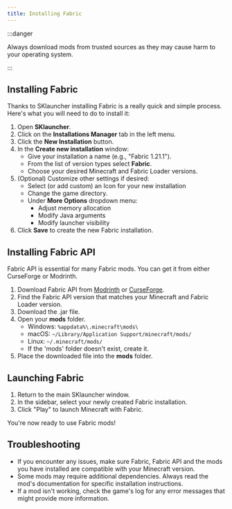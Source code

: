 ```yaml
---
title: Installing Fabric
---
```


:::danger

Always download mods from trusted sources as they may cause harm to your operating system.

:::

## Installing Fabric

Thanks to SKlauncher installing Fabric is a really quick and simple process. Here's what you will need to do to install it:

1. Open **SKlauncher**.
2. Click on the **Installations Manager** tab in the left menu.
3. Click the **New Installation** button.
4. In the **Create new installation** window:
	- Give your installation a name (e.g., "Fabric 1.21.1").
	- From the list of version types select **Fabric**.
	- Choose your desired Minecraft and Fabric Loader versions.
5. (Optional) Customize other settings if desired:
	- Select (or add custom) an Icon for your new installation
	- Change the game directory.
	- Under **More Options** dropdown menu:
		- Adjust memory allocation
		- Modify Java arguments
		- Modify launcher visibility
6. Click **Save** to create the new Fabric installation.

## Installing Fabric API

Fabric API is essential for many Fabric mods. You can get it from either CurseForge or Modrinth.

1. Download Fabric API from [Modrinth](https://modrinth.com/mod/fabric-api/versions) or [CurseForge](https://www.curseforge.com/minecraft/mc-mods/fabric-api/files).
2. Find the Fabric API version that matches your Minecraft and Fabric Loader version.
3. Download the .jar file.
4. Open your **mods** folder.
	- Windows: `%appdata%\.minecraft\mods\`
	- macOS: `~/Library/Application Support/minecraft/mods/`
	- Linux: `~/.minecraft/mods/`
	- If the 'mods' folder doesn't exist, create it.
5. Place the downloaded file into the **mods** folder.

## Launching Fabric
1. Return to the main SKlauncher window.
2. In the sidebar, select your newly created Fabric installation.
3. Click "Play" to launch Minecraft with Fabric.

You're now ready to use Fabric mods!

## Troubleshooting
- If you encounter any issues, make sure Fabric, Fabric API and the mods you have installed are compatible with your Minecraft version.
- Some mods may require additional dependencies. Always read the mod's documentation for specific installation instructions.
- If a mod isn't working, check the game's log for any error messages that might provide more information.
